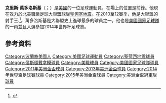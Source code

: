 {{noteTA
|G1=Football
|G2=MLS
|1=zh-hans:万多洛斯基; zh-hk:雲度路斯基;
}}

{{Infobox football biography
| name                 = 克里斯·萬多洛斯基<br>Chris Wondolowski
| image                = Chris Wondolowski MLS AllStar 2013.jpg
| image_size           = 180
| caption              = 克里斯·萬多洛斯基在MLS全明星賽
| fullname             = Christopher Elliott Wondolowski<ref>{{cite news
| title = 2014 FIFA World Cup Brazil: List of Players
| url = http://www.fifadata.com/document/fwc/2014/pdf/fwc_2014_squadlists.pdf
| publisher = FIFA
| format = PDF
| page = 32
| date = June 11, 2014
| accessdate = June 11, 2014
| archive-date = 2015-06-11
| archive-url = https://web.archive.org/web/20150611133541/http://www.uefa.com/uefachampionsleague/news/newsid%3D2255077.html
| dead-url = no
}}</ref>
| birth_date           = {{birth date and age|1983|1|28}}
| birth_place          = [[美國|美國]][[丹維爾_(加利福尼亞州)|丹維爾]]
| height               = {{height|ft=6|in=0}}
| position             = 前鋒
| currentclub          = [[聖何塞地震|聖何塞地震]]
| clubnumber           = 8
| youthyears1          = 2001–2004
| youthclubs1          = [[加州州立大學奇科分校|Chico State Wildcats]]
| years1               = 2004
| clubs1               = Chico Rooks
| caps1                = 16
| goals1               = 17
| years2               = 2005
| clubs2               = [[聖何塞地震|聖何塞地震]]
| caps2                = 2
| goals2               = 0
| years3               = 2006–2009
| clubs3               = [[休斯敦迪納摩|休斯敦迪納摩]]
| caps3                = 37
| goals3               = 4
| years4               = 2009–
| clubs4               = [[聖何塞地震|聖何塞地震]]
| caps4                = 176
| goals4               = 98
| nationalyears1       = 2011–
| nationalteam1        = [[美國國家足球隊|美國]]
| nationalcaps1        = 31
| nationalgoals1       = 10
| medaltemplates       =
| club-update          = 2015年7月29日
| nationalteam-update  = 2015年7月25日
}}

'''克里斯·萬多洛斯基'''（{{lang-en|Chris Wondolowski}}；{{bd|1983年|1月28日}}）是[[美國|美國]]的一位足球運動員，在場上的位置是前鋒。他現在效力於北美職業足球大聯盟球隊[[聖何塞地震|聖何塞地震]]。在2010至12賽季，他是大聯盟的射手王.<ref>{{cite web|last=Creditor|first=Avi|title=MLS mid-season Awards....and some second-half questions|url=http://sportsillustrated.cnn.com/2012/writers/avi_creditor/07/08/mls-midseason-awards/index.html?sct=sc_t11_a0|publisher=Sports Illustrated|accessdate=July 9, 2012|archive-date=2014-02-04|archive-url=https://web.archive.org/web/20140204012049/http://sportsillustrated.cnn.com/2012/writers/avi_creditor/07/08/mls-midseason-awards/index.html?sct=sc_t11_a0|dead-url=no}}</ref>。萬多洛斯基是大聯盟史上進球最多的球員之一。他也是[[美國國家足球隊|美國國家足球隊]]的一員並且入選參加2014年世界杯足球賽。

==參考資料==
{{Reflist}}

{{2014年世界盃足球賽美國參賽名單}}
{{2016年美洲盃足球賽美國參賽名單}}

{{DEFAULTSORT:Wondolowski, Chris}}
[[Category:波蘭裔美國人|Category:波蘭裔美國人]]
[[Category:美國足球運動員|Category:美國足球運動員]]
[[Category:聖荷西地震球員|Category:聖荷西地震球員]]
[[Category:侯斯頓戴拿模球員|Category:侯斯頓戴拿模球員]]
[[Category:美職球員|Category:美職球員]]
[[Category:美國國家足球隊球員|Category:美國國家足球隊球員]]
[[Category:2011年美洲金盃球員|Category:2011年美洲金盃球員]]
[[Category:2013年美洲金盃球員|Category:2013年美洲金盃球員]]
[[Category:2014年世界盃足球賽球員|Category:2014年世界盃足球賽球員]]
[[Category:2015年美洲金盃球員|Category:2015年美洲金盃球員]]
[[Category:美洲金盃冠軍隊球員|Category:美洲金盃冠軍隊球員]]